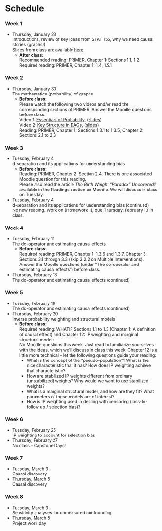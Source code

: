 # Schedule {-}

### Week 1 {-}

- Thursday, January 23    
    Introductions, review of key ideas from STAT 155, why we need causal stories (graphs!)    
    Slides from class are available [here](https://docs.google.com/presentation/d/1SNGxtjUwv4T-hDY7fgamMCF0I5-WpzOv6G1jRzw3QhA/edit?usp=sharing).
    - **After class:**    
        Recommended reading: PRIMER, Chapter 1: Sections 1.1, 1.2    
        Required reading: PRIMER, Chapter 1: 1.4, 1.5.1

### Week 2 {-}

- Thursday, January 30    
    The mathematics (probability) of graphs
    - **Before class:**    
        Please watch the following two videos and/or read the corresponding sections of PRIMER. Answer the Moodle questions before class.    
        Video 1: [Essentials of Probability](https://youtu.be/acofPsJDq5Y), ([slides](https://drive.google.com/file/d/1D8abGhrW99kbrlrMeLi3yogfpXwMmBc7/view?usp=sharing))    
        Video 2: [Key Structure in DAGs](https://youtu.be/Mh4G4QgrzYs), ([slides](https://drive.google.com/file/d/1F2hHqMOzyABQ7RH7owUdutWGrsdCR1qu/view?usp=sharing))    
        Reading: PRIMER, Chapter 1: Sections 1.3.1 to 1.3.5, Chapter 2: Sections 2.1 to 2.3

### Week 3 {-}

- Tuesday, February 4    
    d-separation and its applications for understanding bias
    - **Before class:**    
        Reading: PRIMER, Chapter 2: Section 2.4. There is one associated Moodle question for this reading.    
        Please also read the article *The Birth Weight "Paradox" Uncovered?* available in the Readings section on Moodle. We will discuss in class on Tuesday.
- Tuesday, February 4    
    d-separation and its applications for understanding bias (continued)    
    No new reading. Work on [Homework 1], due Thursday, February 13 in class.


### Week 4 {-}

- Tuesday, February 11    
    The do-operator and estimating causal effects    
    - **Before class:**    
        Required reading: PRIMER, Chapter 1: 1.3.6 and 1.3.7, Chapter 3: Sections 3.1 through 3.3 (skip 3.2.2 on Multiple Interventions). Answer the Moodle questions (under "The do-operator and estimating causal effects") before class.
- Thursday, February 13    
    The do-operator and estimating causal effects (continued)


### Week 5 {-}

- Tuesday, February 18    
    The do-operator and estimating causal effects (continued)
- Thursday, February 20    
    Inverse probability weighting and structural models    
    - **Before class:**    
        Required reading: WHATIF Sections 1.1 to 1.3 (Chapter 1: A definition of causal effect) and Chapter 12: IP weighting and marginal structural models.    
        No Moodle questions this week. Just read to familiarize yourselves with the ideas, which we'll discuss in class this week. Chapter 12 is a little more technical - let the following questions guide your reading:    
        - What is the concept of the "pseudo-population"? What is the nice characteristic that it has? How does IP weighting achieve that characteristic?
        - How are stabilized IP weights different from ordinary (unstabilized) weights? Why would we want to use stabilized weights?
        - What is a marginal structural model, and how are they fit? What parameters of these models are of interest?
        - How is IP weighting used in dealing with censoring (loss-to-follow up / selection bias)?

### Week 6 {-}

- Tuesday, February 25    
    IP weighting to account for selection bias
- Thursday, February 27    
    No class - Capstone Days!


### Week 7 {-}

- Tuesday, March 3    
    Causal discovery
- Thursday, March 5    
    Causal discovery


### Week 8 {-}

- Tuesday, March 3    
    Sensitivity analyses for unmeasured confounding
- Thursday, March 5    
    Project work day






